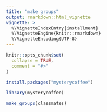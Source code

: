 ---
title: "make groups"
output: rmarkdown::html_vignette
vignette: >
  %\VignetteIndexEntry{installment}
  %\VignetteEngine{knitr::rmarkdown}
  %\VignetteEncoding{UTF-8}
---
```{r, include = FALSE}
knitr::opts_chunk$set(
  collapse = TRUE,
  comment = "#>"
)
```

```{r install package}
install.packages("mysterycoffee")
```


```{r setup}
library(mysterycoffee)
```

```{r test the functions}
make_groups(classmates)
```
